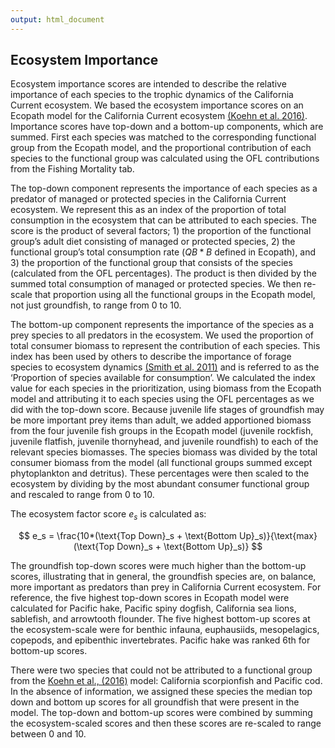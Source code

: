 ```yaml
---
output: html_document
---
```


## Ecosystem Importance

Ecosystem importance scores are intended to describe the relative importance of each species to the trophic dynamics of the California Current ecosystem.  We based the ecosystem importance scores on an Ecopath model for the California Current ecosystem [(Koehn et al. 2016)](https://pdf.sciencedirectassets.com/271743/1-s2.0-S0304380016X00130/1-s2.0-S0304380016301909/main.pdf?X-Amz-Security-Token=IQoJb3JpZ2luX2VjEIX%2F%2F%2F%2F%2F%2F%2F%2F%2F%2FwEaCXVzLWVhc3QtMSJGMEQCIAx%2BFWuZy2ewkBauaLMtbQ8mALL7BfWRGwiMwgnMHKGCAiBDTDisv7rGJtSnLORj0Ii8w3yQ8fKIjY5ZH%2BqkGqNR9yqzBQhNEAUaDDA1OTAwMzU0Njg2NSIMEdx9UO2SrJhEOIVCKpAFJbCbVeypQWgd8%2Bxtd5QTEfv9F9Lhd%2Fhm3Gryz2FbCqUM7VL%2B2VGqgtTzH%2B3MgdOvzGbTkhojmnBOaYlQvG%2FG9wv91b%2BuN9IVm8ApsOkLsFlJU%2BvhXikmEX6z4GdTHQvwKInJ%2Fc1Vqu9EWMpXfuEwRcm5LOXal7K%2FOgHBgRPCHYcji4ktSpzQ%2Fx6rGsycUI5ts617qMKfth8kH230V3%2FAVkMeYsYQbcj%2F%2B9T7hKXy%2Fqn9zjGSgDG5a4zvg%2FPo1ni34Aq09T8IPCrOrufFgkHMih58lkVc%2BiJCqnbI2fXtF7UDhZ2Lme0oiH21LEh5lTEqoJ%2Blg4AyMfPVY1t4yx7KWAaAz%2FCA2ssHDhrldZVwQH%2FkLH7Q6goaC4kg2kL6xSceZov5OYRYto818KZ1h3haO6lH3zxLOvenzJswf%2BP1iKWM9L62d%2BWEJFA9mthkcNQnG59sIg4vCyzQK9o2Fd8BOjEk1Qpzj3lqtm8GirHwIz1r8lvw%2F1his76%2BNt8PV9Uih8UjOPa8Bb1X8KZLW9twgxOD93ncJyleB0o0B7XefBmAogod%2B8NsX1AwbLWUzC2l9VmN5yRzhX0lDd%2BX1Xhu0jzQB1vQ3cVzOvrFeVGILLUlqUrK%2BTfu9NCrObCq4yxLD4Lzm9lH2bQ2gl5BGJsiloN%2FTOfSG2adQWKilJBUlr4wUsnxk2MO8epnnouCkjtU4yElJwds0mZifPRFCUUgSErh5A2iVGZBgVo4Rd6DIOR8KXOrmisSH9qAqBX2HftZ32UXnaU%2BrM%2FpF%2FA8KRV4hX2XnwHkTMJeJcOcIVYTb5yh0OTn4J0DuvF9G7yrVU7otywDkWoVx2Och72bQgM5mAMZ0nAqCHmW82fpbAHriY8wj5WkpwY6sgFp5hGAGzMltjyShx6n1v%2B%2FU3jmPkcl20HmebwA%2FdrAlgeTdmD9UcrfVytRaz%2Fh1aSdPeYoKV5hu3iZ%2FNGAFPpfqDeDXmcri0AhaGkwA61FUDHpnsc4FaBy3GRiV5rp9Sw5rUauZNZMuBhL6sYP%2Bal5OquJdWNFcAbdq8R6ayvU1mrmT6s5g7bEPt3IHOcoFLUZvb9lr6liWFFB5ZacBtJwaOJms0uqiP%2Bf42FY7yiYCcOQ&X-Amz-Algorithm=AWS4-HMAC-SHA256&X-Amz-Date=20230825T212406Z&X-Amz-SignedHeaders=host&X-Amz-Expires=300&X-Amz-Credential=ASIAQ3PHCVTY6IK5VK5N%2F20230825%2Fus-east-1%2Fs3%2Faws4_request&X-Amz-Signature=f7e0284498f44e35a554f9deee67eed26dbc9373c004ed54f5f6e24435a34675&hash=14dabdb60e555b3cf5af3ef05791b32de9bd33e8637524e4c44745217939c83c&host=68042c943591013ac2b2430a89b270f6af2c76d8dfd086a07176afe7c76c2c61&pii=S0304380016301909&tid=spdf-cdc42426-647d-46a7-a40f-483b6d1aab18&sid=3be95f4d2418e3464e8bcef82fb5898b0acagxrqa&type=client&tsoh=d3d3LnNjaWVuY2VkaXJlY3QuY29t&ua=0f10540705590b525254&rr=7fc6e666e9e5c36e&cc=us){target="_blank"}. Importance scores have top-down and a bottom-up components, which are summed.  First each species was matched to the corresponding functional group from the Ecopath model, and the proportional contribution of each species to the functional group was calculated using the OFL contributions from the Fishing Mortality tab.  

The top-down component represents the importance of each species as a predator of managed or protected species in the California Current ecosystem.  We represent this as an index of the proportion of total consumption in the ecosystem that can be attributed to each species.  The score is the product of several factors; 1) the proportion of the functional group's adult diet consisting of managed or protected species, 2) the functional group's total consumption rate ($QB*B$ defined in Ecopath), and 3) the proportion of the functional group that consists of the species (calculated from the OFL percentages). The product is then divided by the summed total consumption of managed or protected species.  We then re-scale that proportion using all the functional groups in the Ecopath model, not just groundfish, to range from 0 to 10. 

The bottom-up component represents the importance of the species as a prey species to all predators in the ecosystem. We used the proportion of total consumer biomass to represent the contribution of each species.  This index has been used by others to describe the importance of forage species to ecosystem dynamics [(Smith et al. 2011)](https://www.science.org/doi/10.1126/science.1209395){target="_blank"} and is referred to as the 'Proportion of species available for consumption'. We calculated the index value for each species in the prioritization, using biomass from the Ecopath model and attributing it to each species using the OFL percentages as we did with the top-down score. Because juvenile life stages of groundfish may be more important prey items than adult, we added apportioned biomass from the four juvenile fish groups in the Ecopath model (juvenile rockfish, juvenile flatfish, juvenile thornyhead, and juvenile roundfish) to each of the relevant species biomasses. The species biomass was divided by the total consumer biomass from the model (all functional groups summed except phytoplankton and detritus).  These percentages were then scaled to the ecosystem by dividing by the most abundant consumer functional group and rescaled to range from 0 to 10.

The ecosystem factor score $e_s$ is calculated as:

$$
e_s = \frac{10*(\text{Top Down}_s + \text{Bottom Up}_s)}{\text{max}(\text{Top Down}_s + \text{Bottom Up}_s)}
$$

The groundfish top-down scores were much higher than the bottom-up scores, illustrating that in general, the groundfish species are, on balance, more important as predators than prey in California Current ecosystem.  For reference, the five highest top-down scores in Ecopath model were calculated for Pacific hake, Pacific spiny dogfish, California sea lions, sablefish, and arrowtooth flounder.  The five highest bottom-up scores at the ecosystem-scale were for benthic infauna, euphausiids, mesopelagics, copepods, and epibenthic invertebrates. Pacific hake was ranked 6th for bottom-up scores.

There were two species that could not be attributed to a functional group from the [Koehn et al., (2016)](https://pdf.sciencedirectassets.com/271743/1-s2.0-S0304380016X00130/1-s2.0-S0304380016301909/main.pdf?X-Amz-Security-Token=IQoJb3JpZ2luX2VjEIX%2F%2F%2F%2F%2F%2F%2F%2F%2F%2FwEaCXVzLWVhc3QtMSJGMEQCIAx%2BFWuZy2ewkBauaLMtbQ8mALL7BfWRGwiMwgnMHKGCAiBDTDisv7rGJtSnLORj0Ii8w3yQ8fKIjY5ZH%2BqkGqNR9yqzBQhNEAUaDDA1OTAwMzU0Njg2NSIMEdx9UO2SrJhEOIVCKpAFJbCbVeypQWgd8%2Bxtd5QTEfv9F9Lhd%2Fhm3Gryz2FbCqUM7VL%2B2VGqgtTzH%2B3MgdOvzGbTkhojmnBOaYlQvG%2FG9wv91b%2BuN9IVm8ApsOkLsFlJU%2BvhXikmEX6z4GdTHQvwKInJ%2Fc1Vqu9EWMpXfuEwRcm5LOXal7K%2FOgHBgRPCHYcji4ktSpzQ%2Fx6rGsycUI5ts617qMKfth8kH230V3%2FAVkMeYsYQbcj%2F%2B9T7hKXy%2Fqn9zjGSgDG5a4zvg%2FPo1ni34Aq09T8IPCrOrufFgkHMih58lkVc%2BiJCqnbI2fXtF7UDhZ2Lme0oiH21LEh5lTEqoJ%2Blg4AyMfPVY1t4yx7KWAaAz%2FCA2ssHDhrldZVwQH%2FkLH7Q6goaC4kg2kL6xSceZov5OYRYto818KZ1h3haO6lH3zxLOvenzJswf%2BP1iKWM9L62d%2BWEJFA9mthkcNQnG59sIg4vCyzQK9o2Fd8BOjEk1Qpzj3lqtm8GirHwIz1r8lvw%2F1his76%2BNt8PV9Uih8UjOPa8Bb1X8KZLW9twgxOD93ncJyleB0o0B7XefBmAogod%2B8NsX1AwbLWUzC2l9VmN5yRzhX0lDd%2BX1Xhu0jzQB1vQ3cVzOvrFeVGILLUlqUrK%2BTfu9NCrObCq4yxLD4Lzm9lH2bQ2gl5BGJsiloN%2FTOfSG2adQWKilJBUlr4wUsnxk2MO8epnnouCkjtU4yElJwds0mZifPRFCUUgSErh5A2iVGZBgVo4Rd6DIOR8KXOrmisSH9qAqBX2HftZ32UXnaU%2BrM%2FpF%2FA8KRV4hX2XnwHkTMJeJcOcIVYTb5yh0OTn4J0DuvF9G7yrVU7otywDkWoVx2Och72bQgM5mAMZ0nAqCHmW82fpbAHriY8wj5WkpwY6sgFp5hGAGzMltjyShx6n1v%2B%2FU3jmPkcl20HmebwA%2FdrAlgeTdmD9UcrfVytRaz%2Fh1aSdPeYoKV5hu3iZ%2FNGAFPpfqDeDXmcri0AhaGkwA61FUDHpnsc4FaBy3GRiV5rp9Sw5rUauZNZMuBhL6sYP%2Bal5OquJdWNFcAbdq8R6ayvU1mrmT6s5g7bEPt3IHOcoFLUZvb9lr6liWFFB5ZacBtJwaOJms0uqiP%2Bf42FY7yiYCcOQ&X-Amz-Algorithm=AWS4-HMAC-SHA256&X-Amz-Date=20230825T212655Z&X-Amz-SignedHeaders=host&X-Amz-Expires=300&X-Amz-Credential=ASIAQ3PHCVTY6IK5VK5N%2F20230825%2Fus-east-1%2Fs3%2Faws4_request&X-Amz-Signature=5f4cb520a6c0cee72706e637a83cd5a12b514f6f05fcaf00e74c3601109675c9&hash=e9f4381fc305ae0e532b91d04413f2ed8c6e7e71a27b07e0460c98ab0d470572&host=68042c943591013ac2b2430a89b270f6af2c76d8dfd086a07176afe7c76c2c61&pii=S0304380016301909&tid=spdf-3a9d5770-b210-48b7-840a-b3c4b6be98e5&sid=3be95f4d2418e3464e8bcef82fb5898b0acagxrqa&type=client&tsoh=d3d3LnNjaWVuY2VkaXJlY3QuY29t&ua=0f10540705590b055c57&rr=7fc6ea857ee1c36e&cc=us){target="_blank"} model: California scorpionfish and Pacific cod.  In the absence of information, we assigned these species the median top down and bottom up scores for all groundfish that were present in the model. The top-down and bottom-up scores were combined by summing the ecosystem-scaled scores and then these scores are re-scaled to range between 0 and 10.
